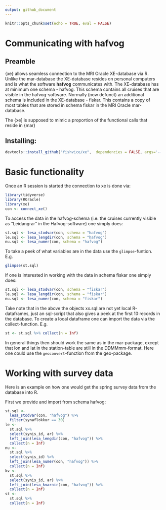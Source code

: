 ```yaml
---
output: github_document
---
```


```r
knitr::opts_chunk$set(echo = TRUE, eval = FALSE)
```

# Communicating with hafvog

## Preamble

{xe} allows seamless connection to the MRI Oracle XE-database via R. Unlike the mar-database the XE-database resides on personal computers and is what the software **hafvog** communicates with. The XE-database has at minimum one schema - hafvog. This schema contains all cruises that are visible in the hafvog-software. Normally (now defunct) an additional schema is included in the XE-database - fiskar. This contains a copy of most tables that are stored in schema fiskar in the MRI Oracle mar-database.

The {xe] is supposed to mimic a proportion of the functional calls that reside in {mar}


## Installing:

```r
devtools::install_github("fishvice/xe",  dependencies = FALSE, args='--no-multiarch')
```

# Basic functionality

Once an R session is started the connection to xe is done via:
```r
library(tidyverse)
library(ROracle)
library(xe)
con <- connect_xe()
```

To access the data in the hafvog-schema (i.e. the cruises currently visible as "Leidangrar" in the Hafvog-software) one simply does:
```r
st.sql <- lesa_stodvar(con, schema = "hafvog")
le.sql <- lesa_lengdir(con, schema = "hafvog")
nu.sql <- lesa_numer(con, schema = "hafvog")
```

To take a peek of what variables are in the data use the `glimpse`-funtion. E.g. 
```r
glimpse(st.sql)
```

If one is interested in working with the data in schema fiskar one simply does:
```r
st.sql <- lesa_stodvar(con, schema = "fiskar")
le.sql <- lesa_lengdir(con, schema = "fiskar")
nu.sql <- lesa_numer(con, schema = "fiskar")
```

Take note that in the above the objects xx.sql are not yet local R-dataframes, just an sql-script that also gives a peek at the first 10 records in the database. To create a local dataframe one can import the data via the collect-function. E.g.

```r
st <- st.sql %>% collect(n = Inf)
```

In general things then should work the same as in the mar-package, except that lon and lat in the station-table are still in the DDMMmm-format. Here one could use the `geoconvert`-function from the geo-package.


# Working with survey data

Here is an example on how one would get the spring survey data from the database into R.

First we provide and import from schema hafvog:

```r
st.sql <- 
  lesa_stodvar(con, "hafvog") %>% 
  filter(synaflokkur == 30)
le <-
  st.sql %>% 
  select(synis_id, ar) %>% 
  left_join(lesa_lengdir(con, "hafvog")) %>% 
  collect(n = Inf)
nu <- 
  st.sql %>% 
  select(synis_id) %>% 
  left_join(lesa_numer(con, "hafvog")) %>% 
  collect(n = Inf)
kv <- 
  st.sql %>% 
  select(synis_id, ar) %>% 
  left_join(lesa_kvarnir(con, "hafvog")) %>% 
  collect(n = Inf)
st <- 
  st.sql %>% 
  collect(n = Inf)
```

